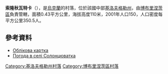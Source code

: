 {{coord|47|59|23|N|32|18|19|E|scale:100000_region:UA|display=title}}

'''索隆秋瓦特卡'''（{{lang-uk|Солонцюватка}}），是[[烏克蘭|烏克蘭]]的村落，位於該國中部[[基洛夫格勒州|基洛夫格勒州]]，由[[博布里涅茨區|博布里涅茨區]]負責管轄，面積0.43平方公里，海拔高度110米，2001年人口150，人口密度每平方公里350.5人。

==參考資料==
* [http://gska2.rada.gov.ua/pls/z7502/A005?rdat1=11.11.2008&rf7571=16410 Облікова картка]{{dead link|date=2018年4月 |bot=InternetArchiveBot |fix-attempted=yes }}
* [http://weather.in.ua/ua/kirovogradskaja/24493 Погода в селі Солонцюватка] {{Wayback|url=http://weather.in.ua/ua/kirovogradskaja/24493 |date=20111220193435 }}

{{DEFAULTSORT:Солонцюватка}}
[[Category:基洛夫格勒州村落|Category:基洛夫格勒州村落]]
[[Category:博布里涅茨區村落|Category:博布里涅茨區村落]]


{{Kirovohrad-geo-stub}}
